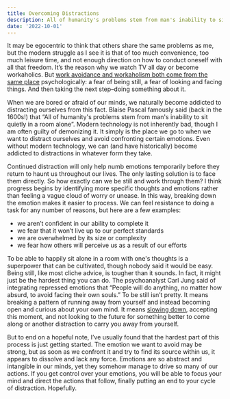 ```yaml
---
title: Overcoming Distractions
description: All of humanity's problems stem from man's inability to sit quietly in a room alone.
date: '2022-10-01'
---
```

It may be egocentric to think that others share the same problems as me, but the modern struggle as I see it is that of too much convenience, too much leisure time, and not enough direction on how to conduct oneself with all that freedom. It’s the reason why we watch TV all day or become workaholics. But [work avoidance and workaholism both come from the same place](https://thoughtcatalog.com/ryan-holiday/2014/09/what-is-work-aversion-and-do-you-have-it/) psychologically: a fear of being still, a fear of looking and facing things. And then taking the next step–doing something about it.

When we are bored or afraid of our minds, we naturally become addicted to distracting ourselves from this fact. Blaise Pascal famously said (back in the 1600s!) that “All of humanity's problems stem from man's inability to sit quietly in a room alone”. Modern technology is not inherently bad, though I am often guilty of demonizing it. It simply is the place we go to when we want to distract ourselves and avoid confronting certain emotions. Even without modern technology, we can (and have historically) become addicted to distractions in whatever form they take.

Continued distraction will only help numb emotions temporarily before they return to haunt us throughout our lives. The only lasting solution is to face them directly. So how exactly can we be still and work through them? I think progress begins by identifying more specific thoughts and emotions rather than feeling a vague cloud of worry or unease. In this way, breaking down the emotion makes it easier to process. We can feel resistance to doing a task for any number of reasons, but here are a few examples:

- we aren’t confident in our ability to complete it
- we fear that it won’t live up to our perfect standards
- we are overwhelmed by its size or complexity
- we fear how others will perceive us as a result of our efforts

To be able to happily sit alone in a room with one's thoughts is a superpower that can be cultivated, though nobody said it would be easy. Being still, like most cliche advice, is tougher than it sounds. In fact, it might just be the hardest thing you can do. The psychoanalyst Carl Jung said of integrating repressed emotions that “People will do anything, no matter how absurd, to avoid facing their own souls.” To be still isn’t pretty. It means breaking a pattern of running away from yourself and instead becoming open and curious about your own mind. It means [slowing down](https://www.ioavlivneh.com/posts/slowing-down), accepting this moment, and not looking to the future for something better to come along or another distraction to carry you away from yourself.

But to end on a hopeful note, I’ve usually found that the hardest part of this process is just getting started. The emotion we want to avoid may be strong, but as soon as we confront it and try to find its source within us, it appears to dissolve and lack any force. Emotions are so abstract and intangible in our minds, yet they somehow manage to drive so many of our actions. If you get control over your emotions, you will be able to focus your mind and direct the actions that follow, finally putting an end to your cycle of distraction. Hopefully.